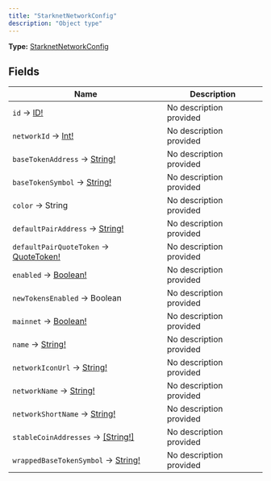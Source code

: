 ```yaml
---
title: "StarknetNetworkConfig"
description: "Object type"
---
```


**Type:** [StarknetNetworkConfig](/api-reference/types/starknetnetworkconfig)

## Fields

| Name | Description |
|------|-------------|
| `id` → [ID!](/api-reference/types/id) | No description provided |
| `networkId` → [Int!](/api-reference/types/int) | No description provided |
| `baseTokenAddress` → [String!](/api-reference/types/string) | No description provided |
| `baseTokenSymbol` → [String!](/api-reference/types/string) | No description provided |
| `color` → String | No description provided |
| `defaultPairAddress` → [String!](/api-reference/types/string) | No description provided |
| `defaultPairQuoteToken` → [QuoteToken!](/api-reference/types/quotetoken) | No description provided |
| `enabled` → [Boolean!](/api-reference/types/boolean) | No description provided |
| `newTokensEnabled` → Boolean | No description provided |
| `mainnet` → [Boolean!](/api-reference/types/boolean) | No description provided |
| `name` → [String!](/api-reference/types/string) | No description provided |
| `networkIconUrl` → [String!](/api-reference/types/string) | No description provided |
| `networkName` → [String!](/api-reference/types/string) | No description provided |
| `networkShortName` → [String!](/api-reference/types/string) | No description provided |
| `stableCoinAddresses` → [[String!]](/api-reference/types/string) | No description provided |
| `wrappedBaseTokenSymbol` → [String!](/api-reference/types/string) | No description provided |

